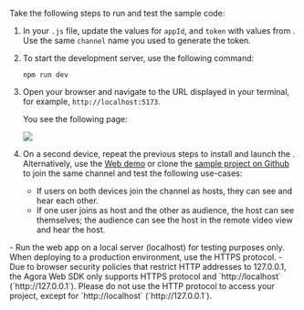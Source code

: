 <PlatformWrapper platform = "web">

Take the following steps to run and test the sample code:

1. In your `.js` file, update the values for `appId`, and `token` with values from <Vg k="CONSOLE" />. Use the same `channel` name you used to generate the token.


1. To start the development server, use the following command:
    
    ```shell
    npm run dev
    ```

1. Open your browser and navigate to the URL displayed in your terminal, for example, `http://localhost:5173`.

    You see the following page:

    ![](/images/video-sdk/quickstart-ui-web-ils.png)

1. On a second device, repeat the previous steps to install and launch the <Vpl k="CLIENT"/>. Alternatively, use the [Web demo](https://webdemo.agora.io/basicVideoCall/index.html) or clone the [sample project on Github](https://github.com/AgoraIO/API-Examples-Web) to join the same channel and test the following use-cases:
 
    * If users on both devices join the channel as hosts, they can see and hear each other.
    * If one user joins as host and the other as audience, the host can see themselves; the audience can see the host in the remote video view and hear the host.

<Admonition type="info" title="Information">
 - Run the web app on a local server (localhost) for testing purposes only. When deploying to a production environment, use the HTTPS protocol.
 - Due to browser security policies that restrict HTTP addresses to 127.0.0.1, the Agora Web SDK only supports HTTPS protocol and `http://localhost` (`http://127.0.0.1`). Please do not use the HTTP protocol to access your project, except for `http://localhost` (`http://127.0.0.1`).
</Admonition>

</PlatformWrapper>